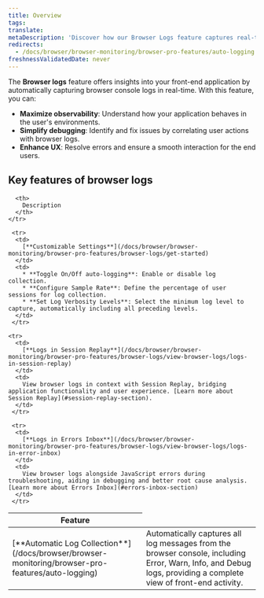 ```yaml
---
title: Overview
tags:
translate:
metaDescription: 'Discover how our Browser Logs feature captures real-time browser console logs to enhance observability, simplify debugging, and improve user experience.'
redirects: 
  - /docs/browser/browser-monitoring/browser-pro-features/auto-logging
freshnessValidatedDate: never
---
```


The <DNT>**Browser logs**</DNT> feature offers insights into your front-end application by automatically capturing browser console logs in real-time. With this feature, you can:

* **Maximize observability**: Understand how your application behaves in the user's environments.
* **Simplify debugging**: Identify and fix issues by correlating user actions with browser logs.
* **Enhance UX**: Resolve errors and ensure a smooth interaction for the end users.

## Key features of browser logs

<table>
  <thead>
    <tr>
      <th style={{width: "200px"}}>
        Feature
      </th>

      <th>
        Description
      </th>
    </tr>
  </thead>

  <tbody>
    <tr>
      <td>
        [**Automatic Log Collection**](/docs/browser/browser-monitoring/browser-pro-features/auto-logging)
      </td>
      <td>
        Automatically captures all log messages from the browser console, including Error, Warn, Info, and Debug logs, providing a complete view of front-end activity.
      </td>
     </tr>

     <tr>
      <td>
        [**Customizable Settings**](/docs/browser/browser-monitoring/browser-pro-features/browser-logs/get-started)
      </td>
      <td>
        * **Toggle On/Off auto-logging**: Enable or disable log collection.
        * **Configure Sample Rate**: Define the percentage of user sessions for log collection.
        * **Set Log Verbosity Levels**: Select the minimum log level to capture, automatically including all preceding levels.
      </td>
     </tr>

    <tr>
      <td>
        [**Logs in Session Replay**](/docs/browser/browser-monitoring/browser-pro-features/browser-logs/view-browser-logs/logs-in-session-replay)
      </td>
      <td>
        View browser logs in context with Session Replay, bridging application functionality and user experience. [Learn more about Session Replay](#session-replay-section).
      </td>
     </tr>

     <tr>
      <td>
        [**Logs in Errors Inbox**](/docs/browser/browser-monitoring/browser-pro-features/browser-logs/view-browser-logs/logs-in-error-inbox)
      </td>
      <td>
        View browser logs alongside JavaScript errors during troubleshooting, aiding in debugging and better root cause analysis. [Learn more about Errors Inbox](#errors-inbox-section)
      </td>
     </tr>
  </tbody>
</table>

